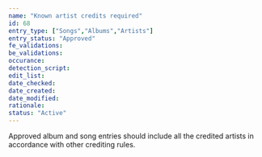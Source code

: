 ```yaml
---
name: "Known artist credits required"
id: 68
entry_type: ["Songs","Albums","Artists"]
entry_status: "Approved"
fe_validations:
be_validations:
occurance:
detection_script:
edit_list:
date_checked:
date_created:
date_modified:
rationale:
status: "Active"
---
```

Approved album and song entries should include all the credited artists in accordance with other crediting rules.